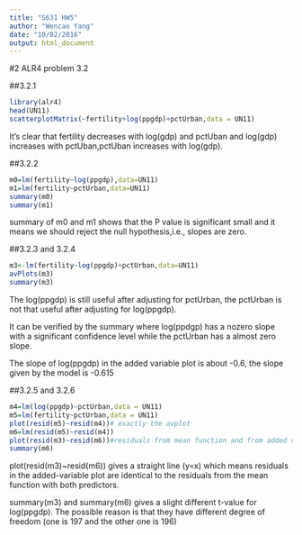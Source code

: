 ```yaml
---
title: "S631 HW5"
author: "Wencao Yang"
date: "10/02/2016"
output: html_document
---
```


#2 ALR4 problem 3.2

##3.2.1
```r
library(alr4)
head(UN11)
scatterplotMatrix(~fertility+log(ppgdp)+pctUrban,data = UN11)
```

It's clear that fertility decreases with log(gdp) and pctUban and log(gdp) increases with pctUban,pctUban increases with log(gdp).

##3.2.2
```r
m0=lm(fertility~log(ppgdp),data=UN11)
m1=lm(fertility~pctUrban,data=UN11)
summary(m0)
summary(m1)
```

summary of m0 and m1 shows that the P value is significant small and it means we should reject the null hypothesis,i.e., slopes are zero.

##3.2.3 and 3.2.4
```r
m3<-lm(fertility~log(ppgdp)+pctUrban,data=UN11)
avPlots(m3)
summary(m3)
```

The log(ppgdp) is still useful after adjusting for pctUrban, the pctUrban is not that useful after adjusting for log(ppgdp).

It can be verified by the summary where log(ppdgp) has a nozero slope with a significant confidence level while the pctUrban has a almost zero slope.

The slope of log(ppgdp) in the added variable plot is about -0.6, the slope given by the model is -0.615

##3.2.5 and 3.2.6
```r
m4=lm(log(ppgdp)~pctUrban,data = UN11)
m5=lm(fertility~pctUrban,data = UN11)
plot(resid(m5)~resid(m4))# exactly the avplot
m6=lm(resid(m5)~resid(m4))
plot(resid(m3)~resid(m6))#residuals from mean function and from added variable plot
summary(m6)
```

plot(resid(m3)~resid(m6)) gives a straight line (y=x) which means residuals in the added-variable plot are identical to the residuals from the mean function with both predictors. 

summary(m3) and summary(m6) gives a slight different 
t-value for log(ppgdp). The possible reason is that they have different degree of freedom (one is 197 and the other one is 196)